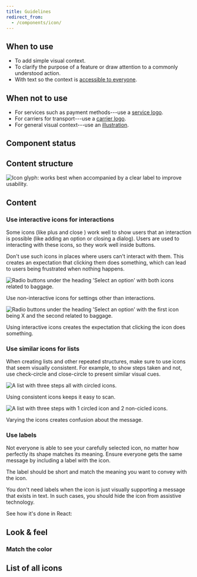 ```yaml
---
title: Guidelines
redirect_from:
  - /components/icon/
---
```





<ReactExample exampleId="Icon-default" />

## When to use

- To add simple visual context.
- To clarify the purpose of a feature or draw attention to a commonly understood action.
- With text so the context is [accessible to everyone](/foundation/accessibility/).

## When not to use

- For services such as payment methods---use a [service logo](/components/visuals/servicelogo/).
- For carriers for transport---use a [carrier logo](/components/visuals/carrierlogo/).
- For general visual context---use an [illustration](/components/visuals/illustration/).

## Component status

<ComponentStatus component="Icon" />

## Content structure

![Icon glyph: works best when accompanied by a clear label to improve usability.](fileId:4QJZqvBvRrLu6t9mwObCkA;nodeId:0%3A259)

## Content

### Use interactive icons for interactions

Some icons (like plus <IconHolder><Plus size="small" /></IconHolder>
and close <IconHolder><Close size="small" /></IconHolder>)
work well to show users that an interaction is possible (like adding an option or closing a dialog).
Users are used to interacting with these icons, so they work well inside buttons.

Don't use such icons in places where users can't interact with them.
This creates an expectation that clicking them does something,
which can lead to users being frustrated when nothing happens.

<GuidelineImages>

<DoImage>

![Radio buttons under the heading 'Select an option' with both icons related to baggage.](fileId:fannvRpkOJK6uxxT33EKaa;nodeId:143%3A1532)

Use non-interactive icons for settings other than interactions.

</DoImage>

<DontImage>

![Radio buttons under the heading 'Select an option' with the first icon being X and the second related to baggage.](fileId:fannvRpkOJK6uxxT33EKaa;nodeId:143%3A1473)

Using interactive icons creates the expectation that clicking the icon does something.

</DontImage>

</GuidelineImages>

### Use similar icons for lists

When creating lists and other repeated structures,
make sure to use icons that seem visually consistent.
For example, to show steps taken and not,
use check-circle and close-circle to present similar visual cues.

<GuidelineImages>

<DoImage>

![A list with three steps all with circled icons.](fileId:fannvRpkOJK6uxxT33EKaa;nodeId:144%3A1511)

Using consistent icons keeps it easy to scan.

</DoImage>

<DontImage>

![A list with three steps with 1 circled icon and 2 non-cicled icons.](fileId:fannvRpkOJK6uxxT33EKaa;nodeId:143%3A1473)

Varying the icons creates confusion about the message.

</DontImage>

</GuidelineImages>

### Use labels

Not everyone is able to see your carefully selected icon,
no matter how perfectly its shape matches its meaning.
Ensure everyone gets the same message by including a label with the icon.

The label should be short and match the meaning you want to convey with the icon.

You don't need labels when the icon is just visually supporting a message that exists in text.
In such cases, you should hide the icon from assistive technology.

See how it's done in React:

<ReactExample exampleId="Icon-accessibility" />

## Look & feel

### Match the color

<IconColorsSnippet />

<ReactExample exampleId="Icon-colors" />

## List of all icons

<IconList />
